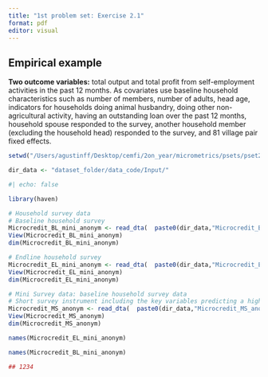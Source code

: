 ```yaml
---
title: "1st problem set: Exercise 2.1"
format: pdf
editor: visual
---
```


## Empirical example

**Two outcome variables:** total output and total profit from self-employment activities in the past 12 months. As covariates use baseline household characteristics such as number of members, number of adults, head age, indicators for households doing animal husbandry, doing other non-agricultural activity, having an outstanding loan over the past 12 months, household spouse responded to the survey, another household member (excluding the household head) responded to the survey, and 81 village pair fixed effects.

```r
setwd("/Users/agustinff/Desktop/cemfi/2on_year/micrometrics/psets/pset2/practice")

dir_data <- "dataset_folder/data_code/Input/"

```

```r
#| echo: false

library(haven)

# Household survey data
# Baseline household survey 
Microcredit_BL_mini_anonym <- read_dta(  paste0(dir_data,"Microcredit_BL_mini_anonym.dta") )
View(Microcredit_BL_mini_anonym)
dim(Microcredit_BL_mini_anonym)

# Endline household survey
Microcredit_EL_mini_anonym <- read_dta(  paste0(dir_data,"Microcredit_EL_mini_anonym.dta") )
View(Microcredit_EL_mini_anonym)
dim(Microcredit_EL_mini_anonym) 

# Mini Survey data: baseline household survey data
# Short survey instrument including the key variables predicting a higher likelihood to borrow?
Microcredit_MS_anonym <- read_dta(  paste0(dir_data,"Microcredit_MS_anonym.dta") )
View(Microcredit_MS_anonym)
dim(Microcredit_MS_anonym)

names(Microcredit_EL_mini_anonym)

```

```r

names(Microcredit_BL_mini_anonym)

## 1234

```
